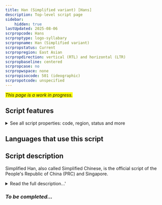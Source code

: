 ```yaml
---
title: Han (Simplified variant) [Hans]
description: Top-level script page
sidebar:
    hidden: true
lastUpdated: 2025-08-06
scrpropcode: Hans
scrproptype: logo-syllabary
scrpropname: Han (Simplified variant)
scrpropstatus: Current
scrpropregion: East Asian
scrpropdirection: vertical (RTL) and horizontal (LTR)
scrpropbaseline: centered
scrpropcase: no
scrpropwspace: none
scrpropisocode: 501 (ideographic)
scrpropotcode: unspecified
---
```


<span style='background-color:yellow'>_This page is a work in progress._</span>


## Script features

<details>
<summary> See all script properties: code, region, status and more</summary>
<ScriptInfo />
</details>

## Languages that use this script

<WsList script='Hans' wsMax='5' />

## Script description

Simplified Han, also called Simplified Chinese, is the official script of the People's Republic of China (PRC) and Singapore.

<details><summary>Read the full description...'</summary>_Not yet available._</details>

### _To be completed..._

